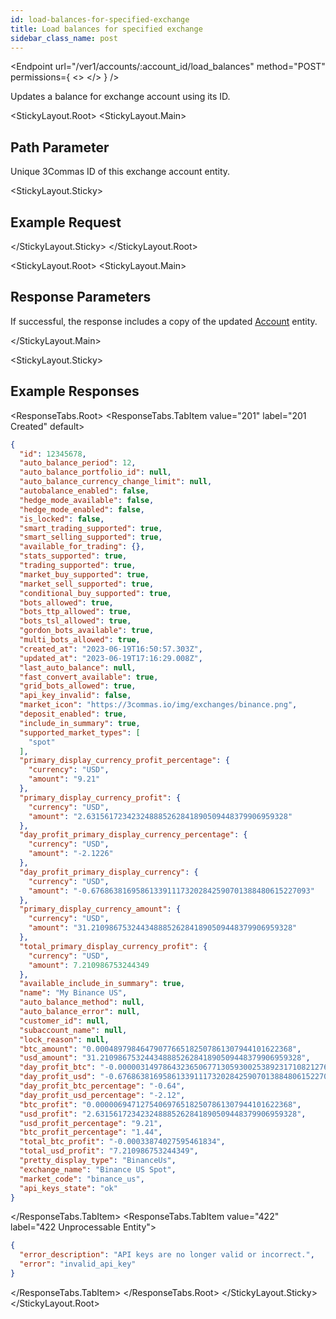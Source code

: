 ```yaml
---
id: load-balances-for-specified-exchange
title: Load balances for specified exchange
sidebar_class_name: post
---
```



<Endpoint
  url="/ver1/accounts/:account_id/load_balances"
  method="POST"
  permissions={
    <>
      <Permission title="Permission" description="ACCOUNTS_WRITE" />
      <Permission title="Security" description="SIGNED" />
    </>
  }
/>

Updates a balance for exchange account using its ID.

<Separator />

<StickyLayout.Root>
<StickyLayout.Main>
## Path Parameter
<ApiParam name='account_id' type='integer' id="account_id" required>
    Unique 3Commas ID of this exchange account entity.
</ApiParam>
</StickyLayout.Main>

<StickyLayout.Sticky>

## Example Request

<NoContentEndpoint method="POST" endpoint="/ver1/accounts/12345678/load_balances" />

</StickyLayout.Sticky>
</StickyLayout.Root>

<StickyLayout.Root>
<StickyLayout.Main>

## Response Parameters

If successful, the response includes a copy of the updated [Account](/account/0_account_entity.mdx) entity.

</StickyLayout.Main>

<StickyLayout.Sticky>
## Example Responses

<ResponseTabs.Root>
<ResponseTabs.TabItem value="201" label="201 Created" default>
```json
{
  "id": 12345678,
  "auto_balance_period": 12,
  "auto_balance_portfolio_id": null,
  "auto_balance_currency_change_limit": null,
  "autobalance_enabled": false,
  "hedge_mode_available": false,
  "hedge_mode_enabled": false,
  "is_locked": false,
  "smart_trading_supported": true,
  "smart_selling_supported": true,
  "available_for_trading": {},
  "stats_supported": true,
  "trading_supported": true,
  "market_buy_supported": true,
  "market_sell_supported": true,
  "conditional_buy_supported": true,
  "bots_allowed": true,
  "bots_ttp_allowed": true,
  "bots_tsl_allowed": true,
  "gordon_bots_available": true,
  "multi_bots_allowed": true,
  "created_at": "2023-06-19T16:50:57.303Z",
  "updated_at": "2023-06-19T17:16:29.008Z",
  "last_auto_balance": null,
  "fast_convert_available": true,
  "grid_bots_allowed": true,
  "api_key_invalid": false,
  "market_icon": "https://3commas.io/img/exchanges/binance.png",
  "deposit_enabled": true,
  "include_in_summary": true,
  "supported_market_types": [
    "spot"
  ],
  "primary_display_currency_profit_percentage": {
    "currency": "USD",
    "amount": "9.21"
  },
  "primary_display_currency_profit": {
    "currency": "USD",
    "amount": "2.631561723423248885262841890509448379906959328"
  },
  "day_profit_primary_display_currency_percentage": {
    "currency": "USD",
    "amount": "-2.1226"
  },
  "day_profit_primary_display_currency": {
    "currency": "USD",
    "amount": "-0.6768638169586133911173202842590701388480615227093"
  },
  "primary_display_currency_amount": {
    "currency": "USD",
    "amount": "31.210986753244348885262841890509448379906959328"
  },
  "total_primary_display_currency_profit": {
    "currency": "USD",
    "amount": 7.210986753244349
  },
  "available_include_in_summary": true,
  "name": "My Binance US",
  "auto_balance_method": null,
  "auto_balance_error": null,
  "customer_id": null,
  "subaccount_name": null,
  "lock_reason": null,
  "btc_amount": "0.00048979846479077665182507861307944101622368",
  "usd_amount": "31.210986753244348885262841890509448379906959328",
  "day_profit_btc": "-0.000003149786432365067713059300253892317108212763457088",
  "day_profit_usd": "-0.6768638169586133911173202842590701388480615227093",
  "day_profit_btc_percentage": "-0.64",
  "day_profit_usd_percentage": "-2.12",
  "btc_profit": "0.00000694712754069765182507861307944101622368",
  "usd_profit": "2.631561723423248885262841890509448379906959328",
  "usd_profit_percentage": "9.21",
  "btc_profit_percentage": "1.44",
  "total_btc_profit": "-0.00033874027595461834",
  "total_usd_profit": "7.210986753244349",
  "pretty_display_type": "BinanceUs",
  "exchange_name": "Binance US Spot",
  "market_code": "binance_us",
  "api_keys_state": "ok"
}
```
  </ResponseTabs.TabItem>
<ResponseTabs.TabItem value="422" label="422 Unprocessable Entity">

```json
{
  "error_description": "API keys are no longer valid or incorrect.",
  "error": "invalid_api_key"
}
```
  </ResponseTabs.TabItem>
   </ResponseTabs.Root>
    </StickyLayout.Sticky>
</StickyLayout.Root>